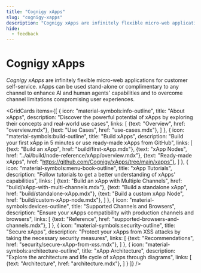 ```yaml
---
title: "Cognigy xApps"
slug: "cognigy-xapps"
description: "Cognigy xApps are infinitely flexible micro-web applications for customer self-service. xApps can be used stand-alone or complimentary to any channel to enhance AI and human agents' capabilities and to overcome channel limitations compromising user experiences."
hide:
  - feedback
---
```



# Cognigy xApps

_Cognigy xApps_ are infinitely flexible micro-web applications for customer self-service. xApps can be used stand-alone or complimentary to any channel to enhance AI and human agents' capabilities and to overcome channel limitations compromising user experiences.

<GridCards items={[
  {
    icon: "material-symbols:info-outline",
    title: "About xApps",
    description: "Discover the powerful potential of xApps by exploring their concepts and real-world use cases",
    links: [
      {text: "Overview", href: "overview.mdx"},
      {text: "Use Cases", href: "use-cases.mdx"},
    ]
  },
  {
    icon: "material-symbols:build-outline",
    title: "Build xApps",
    description: "Build your first xApp in 5 minutes or use ready-made xApps from GitHub",
    links: [
      {text: "Build an xApp", href: "build/first-xApp.mdx"},
      {text: "xApp Nodes", href: "../ai/build/node-reference/xApp/overview.mdx"},
      {text: "Ready-made xApps", href: "https://github.com/Cognigy/xApps/tree/main/xapps"},
    ]
  },
  {
    icon: "material-symbols:menu-book-outline",
    title: "xApp Tutorials",
    description: "Follow tutorials to get a better understanding of xApps' capabilities",
    links: [
      {text: "Build an xApp with Multiple Channels", href: "build/xApp-with-multi-channels.mdx"},
      {text: "Build a standalone xApp", href: "build/standalone-xApp.mdx"},
      {text: "Build a custom xApp Node", href: "build/custom-xApp-node.mdx"},
    ]
  },
  {
    icon: "material-symbols:devices-outline",
    title: "Supported Channels and Browsers",
    description: "Ensure your xApps compatibility with production channels and browsers",
    links: [
      {text: "Reference", href: "supported-browsers-and-channels.mdx"},
    ]
  },
  {
    icon: "material-symbols:security-outline",
    title: "Secure xApps",
    description: "Protect your xApps from XSS attacks by taking the necessary security measures",
    links: [
      {text: "Recommendations", href: "security/secure-xApp-from-xss.mdx"},
    ]
  },
  {
    icon: "material-symbols:architecture-outline",
    title: "xApp Architecture",
    description: "Explore the architecture and life cycle of xApps through diagrams",
    links: [
      {text: "Architecture", href: "architecture.mdx"},
    ]
  }
]} />